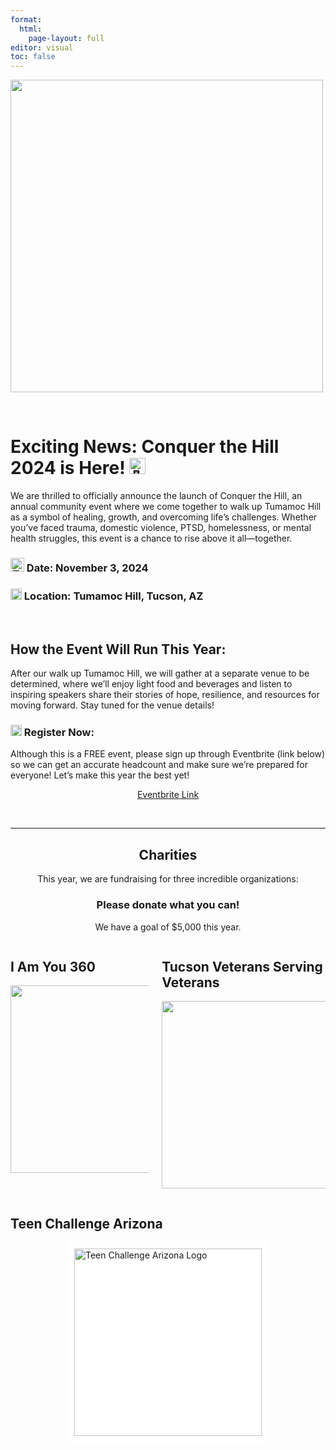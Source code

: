 ```yaml
---
format: 
  html:
    page-layout: full
editor: visual
toc: false
---
```


<link rel="stylesheet" href="https://cdnjs.cloudflare.com/ajax/libs/font-awesome/6.0.0-beta3/css/all.min.css">

![](images/conquerTheHillLogo.jpg){fig-align="center" width="500"}

::: {#particles-js}
:::

<br>

# Exciting News: Conquer the Hill 2024 is Here! ![🌄](https://fonts.gstatic.com/s/e/notoemoji/15.1/1f304/72.png){alt="🌄" width="26"}

We are thrilled to officially announce the launch of Conquer the Hill, an annual community event where we come together to walk up Tumamoc Hill as a symbol of healing, growth, and overcoming life’s challenges. Whether you’ve faced trauma, domestic violence, PTSD, homelessness, or mental health struggles, this event is a chance to rise above it all—together.

### ![🗓](https://fonts.gstatic.com/s/e/notoemoji/15.1/1f5d3/72.png){alt="🗓" width="22"} Date: November 3, 2024

### ![📍](https://fonts.gstatic.com/s/e/notoemoji/15.1/1f4cd/72.png){alt="📍" width="18"} Location: Tumamoc Hill, Tucson, AZ

<br>

## How the Event Will Run This Year:

After our walk up Tumamoc Hill, we will gather at a separate venue to be determined, where we’ll enjoy light food and beverages and listen to inspiring speakers share their stories of hope, resilience, and resources for moving forward. Stay tuned for the venue details!

### ![💻](https://fonts.gstatic.com/s/e/notoemoji/15.1/1f4bb/72.png){.normal alt="💻" width="18"} Register Now:

Although this is a FREE event, please sign up through Eventbrite (link below) so we can get an accurate headcount and make sure we’re prepared for everyone! Let’s make this year the best yet!

::: {style="text-align: center;"}
<a href="https://www.eventbrite.com/e/conquer-the-hill-2024-tickets-1025589364397gc" class="button" target="_blank"> Eventbrite Link</a>
:::

<br>

------------------------------------------------------------------------

::: {style="text-align: center;"}
# Charities

This year, we are fundraising for three incredible organizations:

### Please donate what you can!

We have a goal of \$5,000 this year.
:::

::: {style="text-align: center;"}
<a href="https://www.paypal.com/pools/c/98gl96a7yn" class="paypal-button" target="_blank"></a>
:::

::: columns
::: column
## I Am You 360 {.charity}

[![](images/iAmYouLogo.png){fig-align="center" width="300"}](iAmYou360.qmd)

::: {style="text-align: center;"}
<a href="https://iamyou360.org/" target="_blank" rel="noopener noreferrer"> <i class="fa-solid fa-globe"></i> </a> <a href="https://www.facebook.com/iamyou360" target="_blank" rel="noopener noreferrer"> <i class="fab fa-facebook"></i> </a> <a href="https://www.instagram.com/i_am_you_360/" target="_blank" rel="noopener noreferrer"> <i class="fa-brands fa-instagram"></i> </a>
:::
:::

::: column
## Tucson Veterans Serving Veterans {.charity}

[![](images/tucsonVeteransServingVeterans.png){fig-align="center" width="300"}](tucsonVeteransServingVeterans.qmd)

::: {style="text-align: center;"}
<a href="https://tucsonveterans.org/" target="_blank" rel="noopener noreferrer"> <i class="fa-solid fa-globe"></i> </a>
:::
:::
:::

## Teen Challenge Arizona {.charity}

<a href="teenChallengeAZ.qmd"> <img src="images/teenChallengeAZ.webp" alt="Teen Challenge Arizona Logo" id="responsiveImage" style="width: 300px; display: block; margin: 0 auto; background-color: white; padding: 10px; border-radius: 5px;"/> </a>

::: {style="text-align: center;"}
<a href="https://tcaz.org/" target="_blank" rel="noopener noreferrer"> <i class="fa-solid fa-globe"></i> </a> <a href="https://www.facebook.com/TeenChallengeArizona" target="_blank" rel="noopener noreferrer"> <i class="fab fa-facebook"></i> </a> <a href="https://www.instagram.com/teenchallengeaz" target="_blank" rel="noopener noreferrer"> <i class="fa-brands fa-instagram"></i> </a> <a href="https://twitter.com/TeenChallengeAZ" target="_blank" rel="noopener noreferrer"> <i class="fa-brands fa-twitter"></i> </a> <a href="http://www.youtube.com/azteenchallenge" target="_blank" rel="noopener noreferrer"> <i class="fa-brands fa-youtube"></i> </a>
:::
